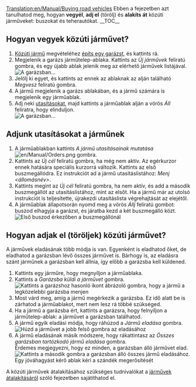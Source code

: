 [[Translation:en/Manual/Buying road vehicles]]
{{hu/Manual/Oktatás}}
Ebben a fejezetben azt tanulhatod meg, hogyan '''vegyél''', '''adj el''' (törölj) és '''alakíts át''' közúti járműveket: buszokat és teherautókat.
__TOC__ 
==Hogyan vegyek közúti járművet?==

# [[hu/Manual/Közúti járművek|Közúti jármű]] megvételéhez [[hu/Manual/Garázs építése|építs egy garázst]], és kattints rá.
# Megjelenik a garázs járműtelep-ablaka. Kattints az ''Új járművek'' feliratú gombra, és egy újabb ablak jelenik meg az elérhető járművek listájával.<br/>[[File:en/Manual/Tutorial bus 5.png|frame|none|A garázsban...]]
# Jelölj ki egyet, és kattints az ennek az ablaknak az alján található ''Megvesz'' feliratú gombra.
# A jármű megjelenik a garázs ablakában, és a jármű számára is megjelenik egy járműablak.
# Adj neki [[hu/Manual/Utasítások|utasításokat]], majd kattints a járműablak alján a vörös ''Áll'' feliratra, hogy elinduljon.<br/>[[File:en/Manual/Stopped bus.png|frame|none|A garázsban...]]

==Adjunk utasításokat a járműnek==
# A járműablakban kattints  ''A jármű utasításainak mutatása'' [[File:en/Manual/Orders.png]] gombra.
# Kattints az ''Új cél'' feliratú gombra, ha még nem aktív. Az egérkurzor ennek hatására speciális kurzorrá változik. Kattints az első buszmegállódra. Ez instrukciót ad a jármű utasításlistához: ''Menj <állomásnév>''. 
# Kattints megint az ''Új cél'' feliratú gombra, ha nem aktív, és add a második buszmegállót az utasításlistához, mint az elsőt. Ha a jármű már az utolsó instrukciót is teljesítette, újrakezdi utasításlista végrehajtását az elejétől.
# A járműablak állapotsorán nyomd meg a vörös ''Állj'' feliratú gombot: buszod elhagyja a garázst, és járatba kezd a két buszmegálló közt.<br/>[[File:en/Manual/Tutorial bus 7.png|frame|none|Első buszod érkezőben a buszmegállónál]]

==Hogyan adjak el (töröljek) közúti járművet?==
A járművek eladásának több módja is van. Egyenként is eladhatod őket, de eladhatod a garázsban lévő összes járművet is. Bárhogy is, az eladásra szánt járműnek a garázsban kell állnia, így előbb a garázsba kell küldened.

# Kattints egy járműre, hogy megnyíljon a járműablaka.
# Kattints a ''Garázsba küldi a járművet'' gombra.<br/>[[File:en/Manual/Buying-road-vehicles-6.png|none|frame|Kattints a garázshoz hasonló ikont ábrázoló gombra, hogy a jármű a legközelebbi garázsba menjen]]
# Most várd meg, amíg a jármű megérkezik a garázsba. Ez idő alatt be is zárhatod a járműablakot, mert nem lesz rá többé szükséged.
# Ha a jármű a garázsba ért, kattints a garázsra, hogy felnyíljon a járműtelep-ablak: a járművet a garázsban találhatod.
# A jármű egyik eladási módja, hogy ráhúzod a ''Jármű eladása'' gombra.<br/>[[File:en/Manual/Buying-road-vehicles-7.png|none|frame|Húzd a járművet a jobb felső gombra az eladásához]]
# A jármű eladásának másik módszere, hogy rákattintasz az ''Összes garázsban tartózkodó jármű eladása'' gombra. <br/>Érdemes megjegyezni, hogy ez minden, a garázsban álló járművet elad.<br/>[[File:en/Manual/Buying-road-vehicles-8.png|none|frame|Kattints a második gombra a garázsban álló összes jármű eladásához. Egy jóváhagyást kérő ablak kéri a szándék megerősítését]]

A közúti járművek átalakításához szükséges tudnivalókat a [[hu/Manual/Járművek átalakítása|járművek átalakításáról]] szóló fejezetben sajátíthatod el.